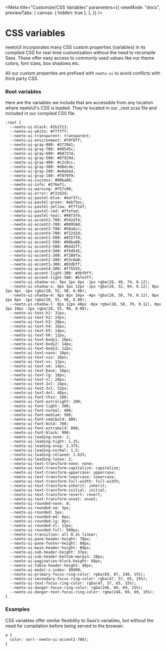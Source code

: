 
<Meta
  title="Customize/CSS Variables"
  parameters={{
    viewMode: "docs",
    previewTabs: {
      canvas: { hidden: true },
    },
  }}
/>

# CSS variables

neetoUI incorporates many CSS custom properties (variables) in its compiled CSS for real-time customization without the need to recompile Sass. These offer easy access to commonly used values like our theme colors, font sizes, box shadows etc.

All our custom properties are prefixed with `neeto-ui` to avoid conflicts with third party CSS.
<br/>

### Root variables

Here are the variables we include that are accessible from any location where neetoUI's CSS is loaded. They’re located in our _root.scss file and included in our compiled CSS file.

```
:root {
  --neeto-ui-black: #1b1f23;
  --neeto-ui-white: #ffffff;
  --neeto-ui-transparent: transparent;
  --neeto-ui-environment: #f0f8ff;
  --neeto-ui-gray-800: #2f3941;
  --neeto-ui-gray-700: #49545c;
  --neeto-ui-gray-600: #68737d;
  --neeto-ui-gray-500: #87929d;
  --neeto-ui-gray-400: #c2c8cc;
  --neeto-ui-gray-300: #d8dcde;
  --neeto-ui-gray-200: #e9ebed;
  --neeto-ui-gray-100: #f8f9f9;
  --neeto-ui-success: #00ba88;
  --neeto-ui-info: #276ef1;
  --neeto-ui-warning: #f57c00;
  --neeto-ui-error: #f22d2d;
  --neeto-ui-pastel-blue: #eaf3fc;
  --neeto-ui-pastel-green: #ebf5ec;
  --neeto-ui-pastel-yellow: #fff2d7;
  --neeto-ui-pastel-red: #ffefed;
  --neeto-ui-pastel-teal: #98f3f4;
  --neeto-ui-accent1-700: #342df4;
  --neeto-ui-accent2-700: #00956d;
  --neeto-ui-accent3-700: #50a8cc;
  --neeto-ui-accent4-700: #f22d2d;
  --neeto-ui-accent1-500: #4557f8;
  --neeto-ui-accent2-500: #00ba88;
  --neeto-ui-accent3-500: #64d2ff;
  --neeto-ui-accent4-500: #f64545;
  --neeto-ui-accent1-300: #7280fa;
  --neeto-ui-accent2-300: #33c8a0;
  --neeto-ui-accent3-300: #83dbff;
  --neeto-ui-accent4-300: #f75555;
  --neeto-ui-accent-light-300: #dbf0ff;
  --neeto-ui-accent-light-500: #bfe3ff;
  --neeto-ui-shadow-xs: 0px 1px 4px -1px rgba(28, 48, 74, 0.12);
  --neeto-ui-shadow-s: 0px 3px 12px -1px rgba(28, 52, 84, 0.12), 0px 2px 4px -1px rgba(28, 55, 90, 0.08);
  --neeto-ui-shadow-m: 0px 8px 24px -4px rgba(28, 50, 79, 0.12), 0px 2px 6px -1px rgba(28, 55, 90, 0.08);
  --neeto-ui-shadow-l: 0px 12px 48px -6px rgba(28, 50, 79, 0.12), 0px 3px 18px -2px rgba(28, 55, 90, 0.08);
  --neeto-ui-text-h1: 32px;
  --neeto-ui-text-h2: 24px;
  --neeto-ui-text-h3: 20px;
  --neeto-ui-text-h4: 16px;
  --neeto-ui-text-h5: 14px;
  --neeto-ui-text-h6: 12px;
  --neeto-ui-text-body1: 16px;
  --neeto-ui-text-body2: 14px;
  --neeto-ui-text-body3: 12px;
  --neeto-ui-text-nano: 10px;
  --neeto-ui-text-xxs: 10px;
  --neeto-ui-text-xs: 12px;
  --neeto-ui-text-sm: 14px;
  --neeto-ui-text-base: 16px;
  --neeto-ui-text-lg: 18px;
  --neeto-ui-text-xl: 20px;
  --neeto-ui-text-2xl: 24px;
  --neeto-ui-text-3xl: 32px;
  --neeto-ui-text-4xl: 48px;
  --neeto-ui-font-thin: 100;
  --neeto-ui-font-extralight: 200;
  --neeto-ui-font-light: 300;
  --neeto-ui-font-normal: 400;
  --neeto-ui-font-medium: 500;
  --neeto-ui-font-semibold: 600;
  --neeto-ui-font-bold: 700;
  --neeto-ui-font-extrabold: 800;
  --neeto-ui-font-black: 900;
  --neeto-ui-leading-none: 1;
  --neeto-ui-leading-tight: 1.25;
  --neeto-ui-leading-snug: 1.375;
  --neeto-ui-leading-normal: 1.5;
  --neeto-ui-leading-relaxed: 1.625;
  --neeto-ui-leading-loose: 2;
  --neeto-ui-text-transform-none: none;
  --neeto-ui-text-transform-capitalize: capitalize;
  --neeto-ui-text-transform-uppercase: uppercase;
  --neeto-ui-text-transform-lowercase: lowercase;
  --neeto-ui-text-transform-full-width: full-width;
  --neeto-ui-text-transform-inherit: inherit;
  --neeto-ui-text-transform-initial: initial;
  --neeto-ui-text-transform-revert: revert;
  --neeto-ui-text-transform-unset: unset;
  --neeto-ui-rounded-none: 0;
  --neeto-ui-rounded-sm: 3px;
  --neeto-ui-rounded: 5px;
  --neeto-ui-rounded-md: 6px;
  --neeto-ui-rounded-lg: 8px;
  --neeto-ui-rounded-xl: 12px;
  --neeto-ui-rounded-full: 999px;
  --neeto-ui-transition: all 0.3s linear;
  --neeto-ui-pane-header-height: 78px;
  --neeto-ui-pane-footer-height: 80px;
  --neeto-ui-main-header-height: 80px;
  --neeto-ui-sub-header-height: 37px;
  --neeto-ui-sub-header-bottom-margin: 20px;
  --neeto-ui-pagination-block-height: 88px;
  --neeto-ui-table-header-height: 40px;
  --neeto-ui-modal-z-index: 99999;
  --neeto-ui-primary-focus-ring-color: rgba(69, 87, 248, 15%);
  --neeto-ui-secondary-focus-ring-color: rgba(47, 57, 65, 25%);
  --neeto-ui-text-focus-ring-color: rgba(47, 57, 65, 15%);
  --neeto-ui-danger-focus-ring-color: rgba(246, 69, 69, 15%);
  --neeto-ui-danger-text-focus-ring-color: rgba(246, 69, 69, 15%);
}
```

### Examples

CSS variables offer similar flexibility to Sass’s variables, but without the need for compilation before being served to the browser.

```
a {
  color: var(--neeto-ui-accent1-700);
}
```